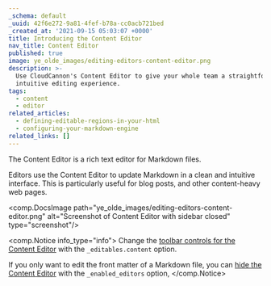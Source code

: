 ```yaml
---
_schema: default
_uuid: 42f6e272-9a81-4fef-b78a-cc0acb721bed
_created_at: '2021-09-15 05:03:07 +0000'
title: Introducing the Content Editor
nav_title: Content Editor
published: true
image: ye_olde_images/editing-editors-content-editor.png
description: >-
  Use CloudCannon's Content Editor to give your whole team a straightforward and
  intuitive editing experience.
tags:
  - content
  - editor
related_articles:
  - defining-editable-regions-in-your-html
  - configuring-your-markdown-engine
related_links: []
---
```

The Content Editor is a rich text editor for Markdown files.

Editors use the Content Editor to update Markdown in a clean and intuitive interface. This is particularly useful for blog posts, and other content-heavy web pages.

<comp.DocsImage path="ye_olde_images/editing-editors-content-editor.png" alt="Screenshot of Content Editor with sidebar closed" type="screenshot"/>

<comp.Notice info_type="info">
  Change the [toolbar controls for the Content Editor](/documentation/articles/defining-editable-regions-in-your-html/#options) with the `_editables.content` option.

  If you only want to edit the front matter of a Markdown file, you can [hide the Content Editor](/documentation/articles/choosing-the-editors-for-each-file/#hiding-the-content-area) with the `_enabled_editors` option,
</comp.Notice>